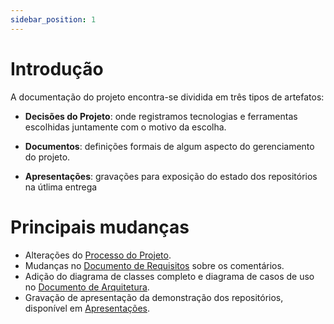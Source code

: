 ```yaml
---
sidebar_position: 1
---
```


# Introdução

A documentação do projeto encontra-se dividida em três tipos de artefatos:

- **Decisões do Projeto**: onde registramos tecnologias e ferramentas escolhidas juntamente com o motivo da escolha.

- **Documentos**: definições formais de algum aspecto do gerenciamento do projeto.

- **Apresentações**: gravações para exposição do estado dos repositórios na útlima entrega

# Principais mudanças

- Alterações do [Processo do Projeto](/docs/Documentos/processo-do-projeto).
- Mudanças no [Documento de Requisitos](/docs/Documentos/documento-de-requisitos) sobre os comentários.
- Adição do diagrama de classes completo e diagrama de casos de uso no [Documento de Arquitetura](/docs/Documentos/documento-de-arquitetura).
- Gravação de apresentação da demonstração dos repositórios, disponível em [Apresentações](/docs/apresentacoes).